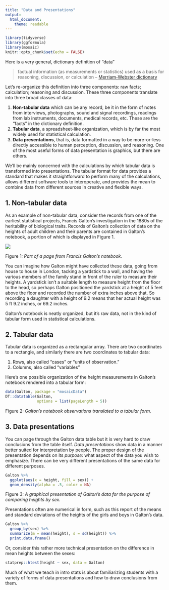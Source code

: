 ```yaml
---
title: "Data and Presentations"
output: 
  html_document: 
    theme: readable
---
```


```r
library(tidyverse)
library(ggformula)
library(mosaic)
knitr::opts_chunk$set(echo = FALSE)
```

Here is a very general, dictionary definition of "data"

> factual information (as measurements or statistics) used as a basis for reasoning, discussion, or calculation -- [Merriam-Webster dictionary](https://www.merriam-webster.com/dictionary/data)

Let's re-organize this definition into three components: raw facts; calculation; reasoning and discussion. These three components translate into three broad classes of data:

1. **Non-tabular data** which can be any record, be it in the form of notes from interviews, photographs, sound and signal recordings, readings from lab instruments, documents, medical records, etc. These are the "facts" in the dictionary definition.
2. **Tabular data**, a spreadsheet-like organization, which is by far the most widely used for statistical calculation.
3. **Data presentations**, that is, data formatted in a way to be more-or-less directly accessible to human perception, discussion, and reasoning. One of the most useful forms of data presentation is graphics, but there are others.

We'll be mainly concerned with the calculations by which tabular data is transformed into presentations. The tabular format for data provides a standard that makes it straightforward to perform many of the calculations, allows different software tools to interoperate, and provides the mean to combine data from different sources in creative and flexible ways.

## 1. Non-tabular data

As an example of non-tabular data, consider the records from one of the earliest statistical projects, Francis Galton's investigation in the 1880s of the heritability of biological traits. Records of Galton's collection of data on the heights of adult children and their parents are contained in Galton's notebook, a portion of which is displayed in Figure 1.

![](images/galton-notebook.jpg)

Figure 1: *Part of a page from Francis Galton's notebook.*



You can imagine how Galton might have collected these data, going from house to house in London, tacking a yardstick to a wall, and having the various members of the family stand in front of the ruler to measure their heights. A yardstick isn't a suitable length to measure height from the floor to the head, so perhaps Galton positioned the yardstick at a height of 5 feet above the floor and recorded the number of extra inches above that. So recording a daughter with a height of 9.2 means that her actual height was 5 ft 9.2 inches, or 69.2 inches.

Galton's notebook is neatly organized, but it's raw data, not in the kind of tabular form used in statistical calculations.

## 2. Tabular data

Tabular data is organized as a rectangular array. There are two coordinates to a rectangle, and similarly there are two coordinates to tabular data:

1. Rows, also called "cases" or "units of observation."
2. Columns, also called "variables"

Here's one possible organization of the height measurements in Galton's notebook rendered  into a tabular form:

```r
data(Galton, package = "mosaicData")
DT::datatable(Galton,
              options = list(pageLength = 5))
```

Figure 2: *Galton's notebook observations translated to a tabular form.*

## 3. Data presentations

You can page through the Galton data table but it is very hard to draw conclusions from the table itself. *Data presentations* show data in a manner better suited for interpretation by people. The proper design of the presentation depends on its *purpose*: what aspect of the data you wish to emphasize. There can be very different presentations of the same data for different purposes.

```r
Galton %>%
  ggplot(aes(x = height, fill = sex)) +
  geom_density(alpha = .5, color = NA)
```

Figure 3: *A graphical presentation of Galton's data for the purpose of comparing heights by sex.*

Presentations often are numerical in form, such as this report of the means and standard deviations of the heights of the girls and boys in Galton's data.

```r
Galton %>%
  group_by(sex) %>%
  summarize(m = mean(height), s = sd(height)) %>%
  print.data.frame()
```

Or, consider this rather more technical presentation on the difference in mean heights between the sexes:

```r
statprep::htest(height ~ sex, data = Galton) 
```

Much of what we teach in intro stats is about familiarizing students with a variety of forms of data presentations and how to draw conclusions from them.
